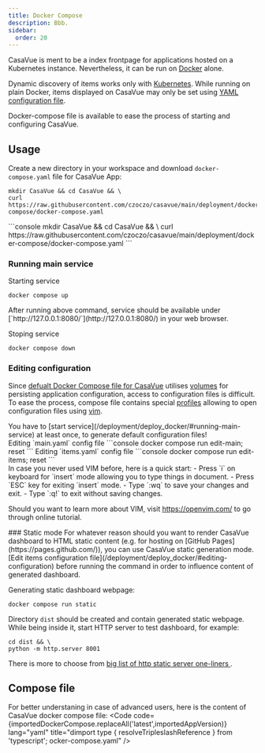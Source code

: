 ```yaml
---
title: Docker Compose
description: Bbb.
sidebar:
  order: 20
---
```



CasaVue is ment to be a index frontpage for applications hosted on a Kubernetes instance. Nevertheless, it can be run on [Docker](https://www.docker.com/) alone.

Dynamic discovery of items works only with [Kubernetes](https://kubernetes.io). While running on plain Docker, items displayed on CasaVue may only be set using [YAML configuration file](/configuration/file#static-items-definitions).

Docker-compose file is available to ease the process of starting and configuring CasaVue.

## Usage
Create a new directory in your workspace and download `docker-compose.yaml` file for CasaVue App:
<Tabs>
  <TabItem label="curl">
```console
mkdir CasaVue && cd CasaVue && \
curl https://raw.githubusercontent.com/czoczo/casavue/main/deployment/docker-compose/docker-compose.yaml
```
  </TabItem>
  <TabItem label="wget">
```console
mkdir CasaVue && cd CasaVue && \
curl https://raw.githubusercontent.com/czoczo/casavue/main/deployment/docker-compose/docker-compose.yaml
```
  </TabItem>
</Tabs>

### Running main service
Starting service
```console
docker compose up
```
<Aside>After running above command, service should be available under [`http://127.0.0.1:8080/`](http://127.0.0.1:8080/) in your web browser.</Aside>

Stoping service
```console
docker compose down
```
### Editing configuration
Since [defualt Docker Compose file for CasaVue](/deployment/deploy_docker#compose-file) utilises [volumes](https://docs.docker.com/compose/compose-file/07-volumes/) for persisting application configuration, access to configuration files is difficult. To ease the process, compose file contains special [profiles](https://docs.docker.com/compose/profiles/) allowing to open configuration files using [vim](https://www.vim.org/).
<Aside type="caution" title="Warning!">
  You have to [start service](/deployment/deploy_docker/#running-main-service) at least once, to generate default configuration files!
</Aside>
Editing `main.yaml` config file
```console
docker compose run edit-main; reset
```
Editing `items.yaml` config file
```console
docker compose run edit-items; reset
```
<Aside type="tip" title="For VIM newbies">
  In case you never used VIM before, here is a quick start:
  - Press `i` on keyboard for `insert` mode allowing you to type things in document.
  - Press `ESC` key for exiting `insert` mode.
  - Type `:wq` to save your changes and exit.
  - Type `:q!` to exit without saving changes.

  Should you want to learn more about VIM, visit https://openvim.com/ to go through online tutorial.
</Aside>
### Static mode
For whatever reason should you want to render CasaVue dashboard to HTML static content (e.g. for hosting on [GitHub Pages](https://pages.github.com/)), you can use CasaVue static generation mode. 
<Aside type="tip">
  [Edit items configuration file](/deployment/deploy_docker/#editing-configuration) before running the command in order to influence content of generated dashboard.
</Aside>

Generating static dashboard webpage:
```console
docker compose run static
```
Directory `dist` should be created and contain generated static webpage.
While being inside it, start HTTP server to test dashboard, for example:
```console
cd dist && \
python -m http.server 8001
```
There is more to choose from [big list of http static server one-liners ](https://gist.github.com/willurd/5720255).

## Compose file
For better understaning in case of advanced users, here is the content of CasaVue docker compose file:
<Code code={importedDockerCompose.replaceAll('latest',importedAppVersion)} lang="yaml" title="dimport type { resolveTripleslashReference } from 'typescript';
ocker-compose.yaml" />